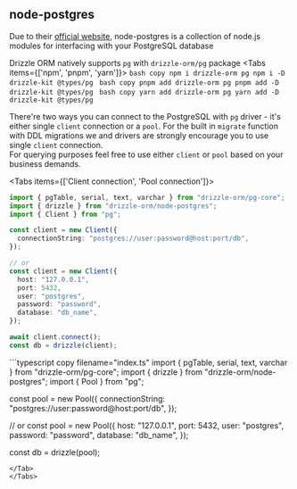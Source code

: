 
## node-postgres
Due to their [official website](https://node-postgres.com/), node-postgres is a collection 
of node.js modules for interfacing with your PostgreSQL database  

Drizzle ORM natively supports `pg` with `drizzle-orm/pg` package
<Tabs items={['npm', 'pnpm', 'yarn']}>
  <Tab>
    ```bash copy
    npm i drizzle-orm pg
    npm i -D drizzle-kit @types/pg
    ```
  </Tab>
  <Tab>
    ```bash copy
    pnpm add drizzle-orm pg
    pnpm add -D drizzle-kit @types/pg
    ```
  </Tab>
  <Tab>
    ```bash copy
    yarn add drizzle-orm pg
    yarn add -D drizzle-kit @types/pg
    ```
  </Tab>
</Tabs>

There're two ways you can connect to the PostgreSQL with `pg` driver - it's either single `client` connection or a `pool`.
For the built in `migrate` function with DDL migrations we and drivers are strongly encourage you to use single `client` connection.  
For querying purposes feel free to use either `client` or `pool` based on your business demands.

<Tabs items={['Client connection', 'Pool connection']}>
  <Tab>
```typescript copy filename="index.ts"
import { pgTable, serial, text, varchar } from "drizzle-orm/pg-core";
import { drizzle } from "drizzle-orm/node-postgres";
import { Client } from "pg";

const client = new Client({
  connectionString: "postgres://user:password@host:port/db",
});

// or
const client = new Client({
  host: "127.0.0.1",
  port: 5432,
  user: "postgres",
  password: "password",
  database: "db_name",
});

await client.connect();
const db = drizzle(client);
```
</Tab>
<Tab>
```typescript copy filename="index.ts"
import { pgTable, serial, text, varchar } from "drizzle-orm/pg-core";
import { drizzle } from "drizzle-orm/node-postgres";
import { Pool } from "pg";

const pool = new Pool({
  connectionString: "postgres://user:password@host:port/db",
});

// or
const pool = new Pool({
  host: "127.0.0.1",
  port: 5432,
  user: "postgres",
  password: "password",
  database: "db_name",
});

const db = drizzle(pool);
```
</Tab>
</Tabs>
